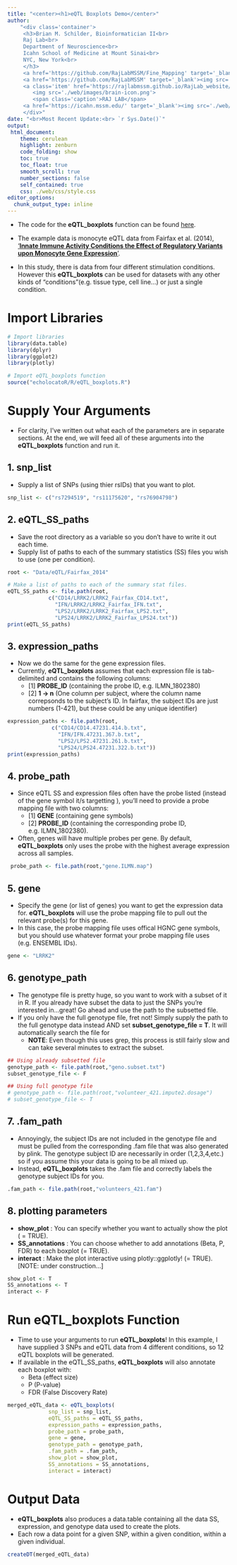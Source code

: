 ```yaml
---
title: "<center><h1>eQTL Boxplots Demo</center>" 
author: 
    "<div class='container'>
     <h3>Brian M. Schilder, Bioinformatician II<br>
     Raj Lab<br>
     Department of Neuroscience<br>
     Icahn School of Medicine at Mount Sinai<br>
     NYC, New York<br>
     </h3> 
     <a href='https://github.com/RajLabMSSM/Fine_Mapping' target='_blank'><img src='./echolocatoR/images/echo_logo_sm.png'></a> 
     <a href='https://github.com/RajLabMSSM' target='_blank'><img src='./web/images/github.png'></a> 
     <a class='item' href='https://rajlabmssm.github.io/RajLab_website/' target='_blank'>
        <img src='./web/images/brain-icon.png'>
        <span class='caption'>RAJ LAB</span>
     <a href='https://icahn.mssm.edu/' target='_blank'><img src='./web/images/sinai.png'></a>
     </div>"
date: "<br>Most Recent Update:<br> `r Sys.Date()`"
output:
 html_document:
    theme: cerulean
    highlight: zenburn
    code_folding: show
    toc: true
    toc_float: true
    smooth_scroll: true
    number_sections: false
    self_contained: true
    css: ./web/css/style.css
editor_options: 
  chunk_output_type: inline
---
```



  *  The code for the __eQTL_boxplots__ function can be found [here](https://github.com/RajLabMSSM/Fine_Mapping/blob/master/echolocatoR/R/eQTL_boxplots.R).

  * The example data is monocyte eQTL data from Fairfax et al. (2014), ['__Innate Immune Activity Conditions the Effect of Regulatory Variants upon Monocyte Gene Expression__'](https://science.sciencemag.org/content/343/6175/1246949.long). 
  * In this study, there is data from four different stimulation conditions. However this __eQTL_boxplots__ can be used for datasets with any other kinds of "conditions"(e.g. tissue type, cell line...) or just a single condition. 


# Import Libraries

```r
# Import libraries 
library(data.table)
library(dplyr)
library(ggplot2)
library(plotly)

# Import eQTL_boxplots function
source("echolocatoR/R/eQTL_boxplots.R")
```


# Supply Your Arguments

  * For clarity, I've written out what each of the parameters are in separate sections. At the end, we will feed all of these arguments into the __eQTL_boxplots__ function and run it.

## 1. snp_list

  * Supply a list of SNPs (using thier rsIDs) that you want to plot.

```r
snp_list <- c("rs7294519", "rs11175620", "rs76904798")
```

## 2. eQTL_SS_paths

  * Save the root directory as a variable so you don't have to write it out each time.
  * Supply list of paths to each of the summary statistics (SS) files you wish to use (one per condition).
 
```r
root <- "Data/eQTL/Fairfax_2014"

# Make a list of paths to each of the summary stat files.
eQTL_SS_paths <- file.path(root,
             c("CD14/LRRK2/LRRK2_Fairfax_CD14.txt",
               "IFN/LRRK2/LRRK2_Fairfax_IFN.txt",
               "LPS2/LRRK2/LRRK2_Fairfax_LPS2.txt",
               "LPS24/LRRK2/LRRK2_Fairfax_LPS24.txt"))
print(eQTL_SS_paths)
```

## 3. expression_paths

  * Now we do the same for the gene expression files.
  * Currently, __eQTL_boxplots__ assumes that each expression file is tab-delimited and contains the following columns:
    + [1] __PROBE_ID__ (containing the probe ID, e.g. ILMN_1802380)
    + [2] __1 -> n__ (One column per subject, where the column name correpsonds to the subject's ID. In fairfax, the subject IDs are just numbers (1-421), but these could be any unique identifier)

```r
expression_paths <- file.path(root,
              c("CD14/CD14.47231.414.b.txt",
                "IFN/IFN.47231.367.b.txt",
                "LPS2/LPS2.47231.261.b.txt",
                "LPS24/LPS24.47231.322.b.txt"))
print(expression_paths)
```

## 4. probe_path

  * Since eQTL SS and expression files often have the probe listed (instead of the gene symbol it/s targetting ), you'll need to provide a probe mapping file with two columns:
    + [1] __GENE__ (containing gene symbols)
    + [2] __PROBE_ID__ (containing the corresponding probe ID, e.g. ILMN_1802380).
    
  * Often, genes will have multiple probes per gene. By default, __eQTL_boxplots__ only uses the probe with the highest average expression across all samples.

```r
 probe_path <- file.path(root,"gene.ILMN.map")
```

## 5. gene

 * Specify the gene (or list of genes) you want to get the expression data for. __eQTL_boxplots__ will use the probe mapping file to pull out the relevant probe(s) for this gene.
 * In this case, the probe mapping file uses offical HGNC gene symbols, but you should use whatever format your probe mapping file uses (e.g. ENSEMBL IDs).

```r
gene <- "LRRK2"
```


## 6. genotype_path

  * The genotype file is pretty huge, so you want to work with a subset of it in R. If you already have subset the data to just the SNPs you're interested in...great! Go ahead and use the path to the subsetted file.
  * If you only have the full genotype file, fret not! Simply supply the path to the full genotype data instead AND set __subset_genotype_file = T__. It will automatically search the file for 
    + __NOTE__: Even though this uses grep, this process is still fairly slow and can take several minutes to extract the subset.

```r
## Using already subsetted file
genotype_path <- file.path(root,"geno.subset.txt")
subset_genotype_file <- F

## Using full genotype file
# genotype_path <- file.path(root,"volunteer_421.impute2.dosage")
# subset_genotype_file <- T
```

## 7. .fam_path

  * Annoyingly, the subject IDs are not included in the genotype file and must be pulled from the corresponding .fam file that was also generated by plink. The genotype subject ID are necessarily in order (1,2,3,4,etc.) so if you assume this your data is going to be all mixed up. 
  * Instead, __eQTL_boxplots__ takes the .fam file and correctly labels the genotype subject IDs for you. 

```r
.fam_path <- file.path(root,"volunteers_421.fam")
```

## 8. plotting parameters

  * __show_plot__ : You can specify whether you want to actually show the plot ( = TRUE).
  * __SS_annotations__ : You can choose whether to add annotations (Beta, P, FDR) to each boxplot (= TRUE).
  * __interact__ : Make the plot interactive using plotly::ggplotly! (= TRUE). [NOTE: under construction...]

```r
show_plot <- T
SS_annotations <- T
interact <- F
```


# Run __eQTL_boxplots__ Function 

  * Time to use your arguments to run __eQTL_boxplots__! In this example, I have supplied 3 SNPs and eQTL data from 4 different conditions, so 12 eQTL boxplots will be generated.
  * If available in the eQTL_SS_paths, __eQTL_boxplots__ will also annotate each boxplot with:
    + Beta (effect size)
    + P (P-value)
    + FDR (False Discovery Rate)

```r
merged_eQTL_data <- eQTL_boxplots(
             snp_list = snp_list,
             eQTL_SS_paths = eQTL_SS_paths,
             expression_paths = expression_paths,
             probe_path = probe_path,
             gene = gene,
             genotype_path = genotype_path,
             .fam_path = .fam_path,
             show_plot = show_plot,
             SS_annotations = SS_annotations,
             interact = interact)
```

# Output Data

  * __eQTL_boxplots__ also produces a data.table containing all the data SS, expression, and genotype data used to create the plots.
  * Each row a data point for a given SNP, within a given condition, within a given individual.

```r
createDT(merged_eQTL_data) 
```


